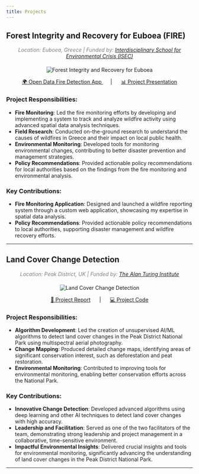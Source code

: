 ```yaml
---
title: Projects
---
```


## Forest Integrity and Recovery for Euboea (FIRE)
<div style="text-align: center; font-style: italic; color: gray; margin-bottom: 20px;">
  Location: Euboea, Greece | Funded by: <a href="https://www.aristeia.us/isec.html" target="_blank">Interdisciplinary School for Environmental Crisis (ISEC)</a>
</div>

<div style="text-align: center;">
  <img src="project_1_banner.JPG" style="max-width: 100%; height: auto;" alt="Forest Integrity and Recovery for Euboea" onclick="window.open('https://www.aristeia.us/isec-program.html', '_blank');"/>
</div>

<div style="text-align: center; margin-top: 10px;">
  <a href="https://zhangwl54.projects.earthengine.app/view/firedetectionevia" target="_blank" style="margin-right: 20px;">🌍 Open Data Fire Detection App </a> 
  | 
  <a href="https://www.canva.com/design/DAF3nbr3Uvo/yx4Gr8MoqEFrE-xZueCnbw/view?utm_content=DAF3nbr3Uvo&utm_campaign=designshare&utm_medium=link&utm_source=editor" target="_blank" style="margin-left: 20px;">📊 Project Presentation</a>
</div>

### Project Responsibilities:
- **Fire Monitoring**: Led the fire monitoring efforts by developing and implementing a system to track and analyze wildfire activity using advanced spatial data analysis techniques.
- **Field Research**: Conducted on-the-ground research to understand the causes of wildfires in Greece and their impact on local public health.
- **Environmental Monitoring**: Developed tools for monitoring environmental changes, contributing to better disaster prevention and management strategies.
- **Policy Recommendations**: Provided actionable policy recommendations for local authorities based on the findings from the fire monitoring and environmental analysis.

### Key Contributions:
- **Fire Monitoring Application**: Designed and launched a wildfire reporting system through a custom web application, showcasing my expertise in spatial data analysis.
- **Policy Recommendations**: Provided actionable policy recommendations to local authorities, supporting disaster management and wildfire recovery efforts.

----

## Land Cover Change Detection
<div style="text-align: center; font-style: italic; color: gray; margin-bottom: 20px;">
  Location: Peak District, UK | Funded by: <a href="https://www.turing.ac.uk/" target="_blank">The Alan Turing Institute</a>
</div>

<div style="text-align: center;">
  <img src="project_2_banner.png" style="max-width: 100%; height: auto;" alt="Land Cover Change Detection" onclick="window.open('https://www.turing.ac.uk/news/publications/data-study-group-final-report-peak-district-national-park-authority', '_blank');"/>
</div>

<div style="text-align: center; margin-top: 10px;">
  <a href="https://www.turing.ac.uk/sites/default/files/2023-11/turing_dsg_report_2023_peak_district_final.pdf" target="_blank" style="margin-right: 20px;">📄 Project Report</a> 
  | 
  <a href="https://github.com/alan-turing-institute/DSGMay23PeakDistrict" target="_blank" style="margin-left: 20px;">💻 Project Code</a>
</div>

### Project Responsibilities:
- **Algorithm Development**: Led the creation of unsupervised AI/ML algorithms to detect land cover changes in the Peak District National Park using multispectral aerial photography.
- **Change Mapping**: Produced detailed change maps, identifying areas of significant conservation interest, such as deforestation and peat restoration.
- **Environmental Monitoring**: Contributed to improving tools for environmental monitoring, enabling better conservation efforts across the National Park.

### Key Contributions:
- **Innovative Change Detection**: Developed advanced algorithms using deep learning and other AI techniques to detect land cover changes with high accuracy.
- **Leadership and Facilitation**: Served as one of the two facilitators of the team, demonstrating strong leadership and project management in a collaborative, time-sensitive environment.
- **Impactful Environmental Insights**: Delivered crucial insights and tools for environmental monitoring, significantly advancing the understanding of land cover changes in the Peak District National Park.


----

<!-- ## Fright GPS location detection (Hunan, China)

<img src="project_2_banner.png" style="height: 100%; width: 100%; object-fit: contain" onclick="window.open('https://www.turing.ac.uk/news/publications/data-study-group-final-report-peak-district-national-park-authority', 'blank');"/>

<a href="https://www.turing.ac.uk/sites/default/files/2023-11/turing_dsg_report_2023_peak_district_final.pdf" target="_blank">Report</a> | <a href="https://github.com/alan-turing-institute/DSGMay23PeakDistrict" target="_blank">Code</a><br>

Responsibility: 


Achievement: 
• Demonstrated leadership and project management skills in a time-sensitive, interdisciplinary setting  
• Contributed to innovative solutions for land cover change detection using various methods including deep learning  
• Played a key role in a collaborative project, advancing understanding in environmental science and data technology  
-->

<!-- 
----

## Land Use Classification (Nairobi, Kenya)

<img src="project_2_banner.png" style="height: 100%; width: 100%; object-fit: contain" onclick="window.open('https://arxiv.org/abs/2112.08866', 'blank');"/>

<a href="https://drops.dagstuhl.de/entities/document/10.4230/LIPIcs.GIScience.2023.94" target="_blank">GIScience Conference</a> | <a href="https://github.com/marvinschmitt/ModelMisspecificationBF" target="_blank">Code</a><br>

I am creating a comprehensive and detailed history of the conflict that goes beyond the surface-level events. By gathering information from a variety of sources, including my own memories, written accounts, and oral histories, I hope to shed new light on this important period in Middle-earth's history and provide valuable insights into the motivations and actions of the various players involved.


```{=html}
<div  style="margin: 30px; text-align: center;">
<a class="btn btn-primary" href="https://www.marvinschmitt.com/blog/website-tutorial-quarto/" role="button" target="_blank" style="padding: 15px 30px;">View the tutorial for this template (+ download link)</a>
</div>
```
-->